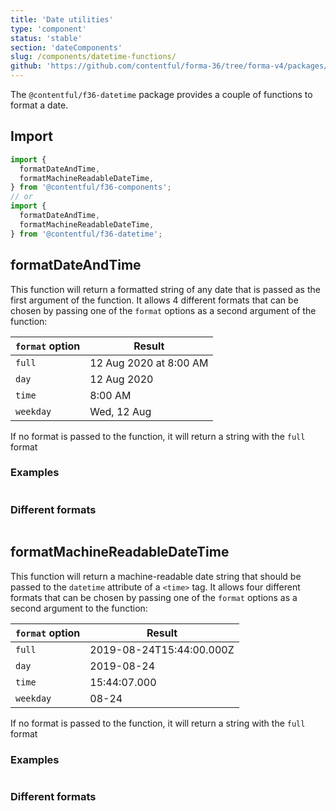 ```yaml
---
title: 'Date utilities'
type: 'component'
status: 'stable'
section: 'dateComponents'
slug: /components/datetime-functions/
github: 'https://github.com/contentful/forma-36/tree/forma-v4/packages/components/datetime/src/utils'
---
```


The `@contentful/f36-datetime` package provides a couple of functions to format a date.

## Import

```jsx static=true
import {
  formatDateAndTime,
  formatMachineReadableDateTime,
} from '@contentful/f36-components';
// or
import {
  formatDateAndTime,
  formatMachineReadableDateTime,
} from '@contentful/f36-datetime';
```

## formatDateAndTime

This function will return a formatted string of any date that is passed as the first argument of the function.
It allows 4 different formats that can be chosen by passing one of the `format` options as a second argument of the function:

| `format` option | Result                 |
| --------------- | ---------------------- |
| `full`          | 12 Aug 2020 at 8:00 AM |
| `day`           | 12 Aug 2020            |
| `time`          | 8:00 AM                |
| `weekday`       | Wed, 12 Aug            |

If no format is passed to the function, it will return a string with the `full` format

### Examples

```jsx file=../../examples/FormatDateAndTimeExample.tsx

```

### Different formats

```jsx file=../../examples/DifferentFormatsExample.tsx

```

## formatMachineReadableDateTime

This function will return a machine-readable date string that should be passed to the `datetime` attribute of a `<time>` tag.
It allows four different formats that can be chosen by passing one of the `format` options as a second argument to the function:

| `format` option | Result                   |
| --------------- | ------------------------ |
| `full`          | 2019-08-24T15:44:00.000Z |
| `day`           | 2019-08-24               |
| `time`          | 15:44:07.000             |
| `weekday`       | 08-24                    |

If no format is passed to the function, it will return a string with the `full` format

### Examples

```jsx file=../../examples/FormatMachineReadableDateTimeExample.tsx

```

### Different formats

```jsx file=../../examples/DifferentFormatMachineReadableDateTimeExample.tsx

```
